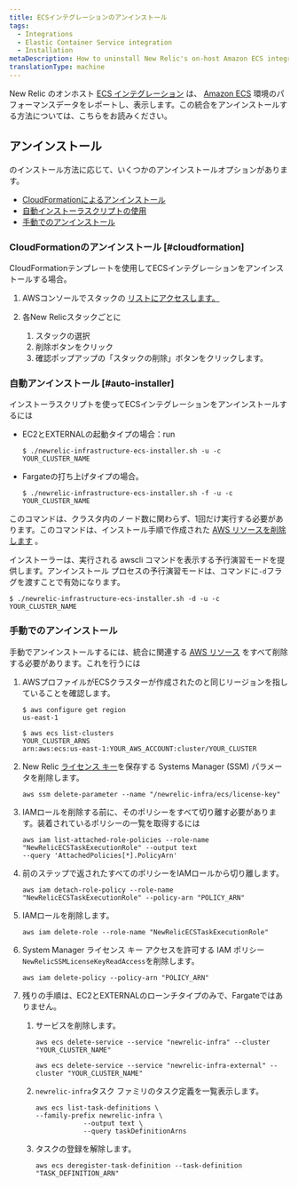 ```yaml
---
title: ECSインテグレーションのアンインストール
tags:
  - Integrations
  - Elastic Container Service integration
  - Installation
metaDescription: How to uninstall New Relic's on-host Amazon ECS integration.
translationType: machine
---
```


New Relic のオンホスト [ECS インテグレーション](/docs/introduction-amazon-ecs-integration) は、 [Amazon ECS](https://docs.aws.amazon.com/ecs/index.html) 環境のパフォーマンスデータをレポートし、表示します。この統合をアンインストールする方法については、こちらをお読みください。

## アンインストール

[](/docs/install-ecs-integration#install-ec2)のインストール方法に応じて、いくつかのアンインストールオプションがあります。

* [CloudFormationによるアンインストール](#cloudformation)
* [自動インストーラスクリプトの使用](#auto-installer)
* [手動でのアンインストール](#manual-uninstall)

### CloudFormationのアンインストール [#cloudformation]

CloudFormationテンプレートを使用してECSインテグレーションをアンインストールする場合。

1. AWSコンソールでスタックの [リストにアクセスします。](https://console.aws.amazon.com/cloudformation/home?#/stacks?filteringText=&filteringStatus=active&viewNested=true&hideStacks=false)

2. 各New Relicスタックごとに

   1. スタックの選択
   2. 削除ボタンをクリック
   3. 確認ポップアップの「スタックの削除」ボタンをクリックします。

### 自動アンインストール [#auto-installer]

インストーラスクリプトを使ってECSインテグレーションをアンインストールするには

* EC2とEXTERNALの起動タイプの場合：run

  ```
  $ ./newrelic-infrastructure-ecs-installer.sh -u -c YOUR_CLUSTER_NAME
  ```

* Fargateの打ち上げタイプの場合。

  ```
  $ ./newrelic-infrastructure-ecs-installer.sh -f -u -c YOUR_CLUSTER_NAME
  ```

このコマンドは、クラスタ内のノード数に関わらず、1回だけ実行する必要があります。このコマンドは、インストール手順で作成された [AWS リソースを削除します](/docs/install-ecs-integration#aws-resources) 。

インストーラーは、実行される awscli コマンドを表示する予行演習モードを提供します。アンインストール プロセスの予行演習モードは、コマンドに`-d`フラグを渡すことで有効になります。

```
$ ./newrelic-infrastructure-ecs-installer.sh -d -u -c YOUR_CLUSTER_NAME
```

### 手動でのアンインストール

手動でアンインストールするには、統合に関連する [AWS リソース](/docs/install-ecs-integration#aws-resources) をすべて削除する必要があります。これを行うには

1. AWSプロファイルがECSクラスターが作成されたのと同じリージョンを指していることを確認します。

   ```
   $ aws configure get region
   us-east-1

   $ aws ecs list-clusters
   YOUR_CLUSTER_ARNS	
   arn:aws:ecs:us-east-1:YOUR_AWS_ACCOUNT:cluster/YOUR_CLUSTER
   ```

2. New Relic [ライセンス キー](/docs/apis/intro-apis/new-relic-api-keys/#license-key)を保存する Systems Manager (SSM) パラメータを削除します。

   ```
   aws ssm delete-parameter --name "/newrelic-infra/ecs/license-key"
   ```

3. IAMロールを削除する前に、そのポリシーをすべて切り離す必要があります。装着されているポリシーの一覧を取得するには

   ```
   aws iam list-attached-role-policies --role-name "NewRelicECSTaskExecutionRole" --output text
   --query 'AttachedPolicies[*].PolicyArn'
   ```

4. 前のステップで返されたすべてのポリシーをIAMロールから切り離します。

   ```
   aws iam detach-role-policy --role-name "NewRelicECSTaskExecutionRole" --policy-arn "POLICY_ARN"
   ```

5. IAMロールを削除します。

   ```
   aws iam delete-role --role-name "NewRelicECSTaskExecutionRole"
   ```

6. System Manager ライセンス キー アクセスを許可する IAM ポリシー`NewRelicSSMLicenseKeyReadAccess`を削除します。

   ```
   aws iam delete-policy --policy-arn "POLICY_ARN"
   ```

7. 残りの手順は、EC2とEXTERNALのローンチタイプのみで、Fargateではありません。

   1. サービスを削除します。

      ```
      aws ecs delete-service --service "newrelic-infra" --cluster "YOUR_CLUSTER_NAME"
      ```

      ```
      aws ecs delete-service --service "newrelic-infra-external" --cluster "YOUR_CLUSTER_NAME"
      ```

   2. `newrelic-infra`タスク ファミリのタスク定義を一覧表示します。

      ```
      aws ecs list-task-definitions \
      --family-prefix newrelic-infra \
                  --output text \
                  --query taskDefinitionArns
      ```

   3. タスクの登録を解除します。

      ```
      aws ecs deregister-task-definition --task-definition "TASK_DEFINITION_ARN"
      ```